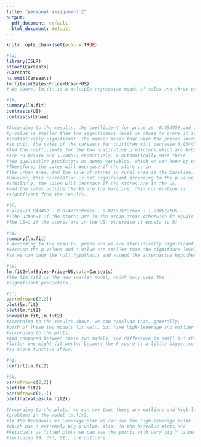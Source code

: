 ```yaml
---
title: "personal assignment 2"
output:
  pdf_document: default
  html_document: default
---
```


```r
knitr::opts_chunk$set(echo = TRUE)
```
```r
#(a)
library(ISLR)
attach(Carseats)
?Carseats
na.omit(Carseats)
lm.fit=lm(Sales~Price+Urban+US)
# As above, lm.fit is a multiple regression model of sales and three predictors.
```


```r
#(b)
summary(lm.fit)
contrasts(US)
contrasts(Urban)

#According to the results, the coefficient for price is -0.054459,and the 
#p-value is smaller than the significance level we chose to prove it is 
#statistically significant. The number means that when the prices increase
#an unit, the sales of the carseats for chirldren will decrease 0.054459.  
#And the coefficients for the two qualitative predictors,which are Urban and US, 
#are -0.021916 and 1.200573 repectively. R automatically make these 
#two qualitative predictors as dummy variables, which we can know by contrasts() function.
#Therefore, the sales will decrease if the store is in 
#the urban area. And the sale of stores in rural area is the baseline.
#However, this correlation is not significant according to the p-value. 
#Similarly, the sales will increase if the stores are in the US, 
#and the sales outside the US are the baseline. This correlation is 
#significant from the results.
```


```r
#(C)
#Sales=13.043469 - 0.054459*Price - 0.021916*Urban + 1.200537*US
#(The urban=1 if the stores are in the urban areas,otherwise it equals to 0; 
#The US=1 if the stores are in the US, otherwise it equals to 0)


```


```r
#(d)
summary(lm.fit)
# According to the results, price and us are statistically significant. 
#Because the p-values and t-value are smaller than the signifance level,
#so we can deny the null hypothesis and accept the alternative hypothesis.


```


```r
#(e)
lm.fit2=lm(Sales~Price+US,data=Carseats)
#the lim.fit2 is the new smaller model, which only uses the 
#significant predictors.
```


```r
#(f)
par(mfrow=c(2,2))
plot(lm.fit)
plot(lm.fit2)
anova(lm.fit,lm.fit2)
#According to the results above, we can conclude that, generally,
#both of these two models fit well, but have high-leverage and outlier problem 
#according to the plots.
#And compared between these two models, the difference is small but the 
#latter one might fit better because the R-squre is a little bigger,so 
#as anova function shows.
```


```r
#(g)
confint(lm.fit2)
```


```r
#(h)
par(mfrow=c(2,2))
plot(lm.fit2)
par(mfrow=c(1,1))
plot(hatvalues(lm.fit2))

#According to the plots, we can see that these are outliers and high-leverage 
#problems in the model lm.fit2.
#In the Residuals vs Leverage plot we can see the high-leverage point 368 
#which has a extremely big x value. Also, in the hatvalue plots,and 
#Residuals vs fitted plots we can see the points with very big Y value, 
#including 69, 377, 51 , are outliers.

```


